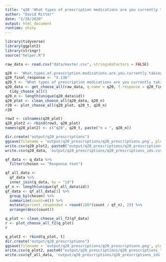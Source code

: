```yaml
---
title: "q20 'What types of prescription medications are you currently taking for the health conditions and symptoms you face? (Please select all that apply)'"
author: "David Ritter"
date: "2/28/2020"
output: html_document
runtime: shiny
---
```


```r
library(tidyverse)
library(ggplot2)
library(stringr)
source("helper.R")
```

```r
raw_data <- read.csv("data/master.csv", stringsAsFactors = FALSE)
```

```r
q20 <- 'What.types.of.prescription.medications.are.you.currently.taking.for.the.health.conditions.and.symptoms.you.face...Please.select.all.that.apply.'
q20_final_response <- "X.136"
q20_t <- "What types of prescription medications are you currently taking for the health conditions and symptoms you face? (Please select all that apply)"
q20_data <- get_choose_all(raw_data, q.name = q20, f.response = q20_final_response) %>%
  tidy_choose_all()
q20_n <- length(unique(q20_data$id))
q20_plot <- clean_choose_all(q20_data, q20_n)
r20 <- plot_choose_all(q20_plot, q20_t, q20_n)
r20
```

```r
row3 <- colnames(q20_plot)
q20_plot2 <- rbind(row3, q20_plot)
names(q20_plot2) <- c("q20", q20_t, paste("n = ", q20_n))
```

```r
dir.create("output/q20_prescriptions")
ggsave(filename = 'output/q20_prescriptions/q20_prescriptions.png', plot = r20, device = 'png')
write.csv(q20_plot2, paste0("output/q20_prescriptions/q20_prescriptions_", q20_n,".csv"), row.names=F)
write.csv(q20_data, 'output/q20_prescriptions/q20_prescriptions_ids.csv', row.names = FALSE)
```







```r
qf_data <- q_data %>%
  filter(chosen == "Response text")
```

```r
qf_all_data <- 
  qf_data %>%
  inner_join(q_data, by = "id")
qf_n <- length(unique(qf_all_data$id))
qf_data <- qf_all_data[3] %>%
  group_by(chosen) %>%
  summarize(count=n()) %>%
  mutate(percent_responded = round(100*(count / qf_n), 2)) %>%
  arrange(desc(count))
```

```r
q_plot <- clean_choose_all_f2(qf_data)
r <- plot_choose_all_f2(q_plot)
r
```

```r
q_plot2 <- rbind(q_plot, t)
dir.create("output/q20_prescriptions")
ggsave(filename = 'output/q20_prescriptions/q20_prescriptions.png', plot = r, device = 'png')
write.csv(q_plot2, paste0("output/q20_prescriptions/q20_prescriptions_", qf_n,".csv"), row.names=F)
write.csv(qf_all_data, 'output/q20_prescriptions/q20_prescriptions_ids.csv', row.names = FALSE)
```

